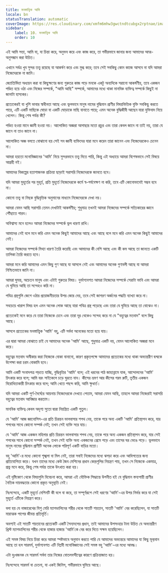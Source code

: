 ```yaml
---
title: মনস্তাত্ত্বিক আমি
locale: bn
statusTranslation: automatic
coverImage: https://res.cloudinary.com/xmfm6mhw3gwctndtcubgx2rptnae/image/upload/v1741354419/small_cover_la_gran_rebelion_28716e29d2.webp
sidebar:
    label: 10. মনস্তাত্ত্বিক আমি
    order: 10
---
```

এই আমি সত্তা, আমি যা, যা চিন্তা করে, অনুভব করে এবং কাজ করে, তা গভীরভাবে জানার জন্য আমাদের আত্ম-অনুসন্ধান করা উচিত।

এখানে সর্বত্র খুব সুন্দর তত্ত্ব রয়েছে যা আকর্ষণ করে এবং মুগ্ধ করে; তবে সেই সবকিছু কোন কাজে আসবে না যদি আমরা নিজেদেরকে না জানি।

জ্যোতির্বিদ্যা অধ্যয়ন করা বা কিছুক্ষণের জন্য গুরুতর কাজ পড়ে মনকে একটু অন্যদিকে সরানো আকর্ষণীয়, তবে একজন পণ্ডিত হয়ে ওঠা এবং নিজের সম্পর্কে, "আমি আছি" সম্পর্কে, আমাদের মধ্যে থাকা মানবিক ব্যক্তিত্ব সম্পর্কে কিছুই না জানাটা হাস্যকর।

প্রত্যেকেরই যা খুশি ভাবার স্বাধীনতা আছে এবং ভুলভাবে মানুষ নামের বুদ্ধিমান প্রাণীর বিষয়ভিত্তিক যুক্তি সবকিছু করতে পারে, এটি একটি মাছিকে ঘোড়া বা একটি ঘোড়াকে মাছি বানাতে পারে; এমন অনেক বুদ্ধিজীবী আছেন যারা যুক্তিবাদ নিয়ে খেলেন। কিন্তু শেষ পর্যন্ত কী?

পণ্ডিত হওয়া মানে জ্ঞানী হওয়া নয়। আলোকিত অজ্ঞরা আগাছার মতো প্রচুর এবং তারা কেবল জানে না তাই নয়, তারা যে জানে না তাও জানে না।

আলোকিত অজ্ঞ বলতে বোঝানো হয় সেই সব জ্ঞানী ব্যক্তিদের যারা মনে করেন তারা জানেন এবং নিজেদেরকেও চেনেন না।

আমরা হয়তো মনোবিজ্ঞানের 'আমি' নিয়ে সুন্দরভাবে তত্ত্ব দিতে পারি, কিন্তু এই অধ্যায়ে আমরা বিশেষভাবে সেই বিষয়ে আগ্রহী নই।

আমাদের বিকল্পের হতাশাজনক প্রক্রিয়া ছাড়াই সরাসরি নিজেদেরকে জানতে হবে।

যদি আমরা মুহূর্তের পর মুহূর্ত, প্রতি মুহূর্তে নিজেদেরকে কর্মে স্ব-পর্যবেক্ষণ না করি, তবে এটি কোনোভাবেই সম্ভব হবে না।

কোনো তত্ত্ব বা নিছক বুদ্ধিবৃত্তিক অনুমানের মাধ্যমে নিজেদেরকে দেখা নয়।

আমরা যেমন আছি সরাসরি তেমন দেখাটাই আকর্ষণীয়; শুধুমাত্র তখনই আমরা নিজেদের সম্পর্কে সত্যিকারের জ্ঞানে পৌঁছাতে পারব।

অবিশ্বাস্য মনে হলেও আমরা নিজেদের সম্পর্কে ভুল ধারণা রাখি।

আমাদের নেই বলে মনে করি এমন অনেক কিছুই আমাদের আছে এবং আছে বলে মনে করি এমন অনেক কিছুই আমাদের নেই।

আমরা নিজেদের সম্পর্কে মিথ্যা ধারণা তৈরি করেছি এবং আমাদের কী বেশি আছে এবং কী কম আছে তা জানতে একটি তালিকা তৈরি করতে হবে।

আমরা মনে করি আমাদের এমন কিছু গুণ আছে যা আসলে নেই এবং আমাদের অনেক গুণাবলী আছে যা আমরা নিশ্চিতভাবে জানি না।

আমরা ঘুমন্ত, অচেতন মানুষ এবং এটাই গুরুতর বিষয়। দুর্ভাগ্যবশত আমরা নিজেদের সম্পর্কে সেরাটা ভাবি এবং আমরা যে ঘুমিয়ে আছি তা সন্দেহও করি না।

পবিত্র গ্রন্থগুলি জেগে ওঠার প্রয়োজনীয়তার উপর জোর দেয়, তবে সেই জাগরণ অর্জনের পদ্ধতি ব্যাখ্যা করে না।

সবচেয়ে খারাপ বিষয় হল এমন অনেক লোক আছে যারা পবিত্র গ্রন্থ পড়েছে এবং তারা যে ঘুমিয়ে আছে তা বোঝেও না।

প্রত্যেকেই মনে করে যে তারা নিজেকে চেনে এবং তারা দূর থেকেও সন্দেহ করে না যে "বহুত্বের মতবাদ" বলে কিছু আছে।

আসলে প্রত্যেকের মনস্তাত্ত্বিক 'আমি' বহু, এটি সর্বদা অনেকের মতো হয়ে যায়।

এর দ্বারা আমরা বোঝাতে চাই যে আমাদের অনেক 'আমি' আছে, শুধুমাত্র একটি নয়, যেমন আলোকিত অজ্ঞরা মনে করে।

বহুত্বের মতবাদ অস্বীকার করা নিজেকে বোকা বানানো, কারণ প্রকৃতপক্ষে আমাদের প্রত্যেকের মধ্যে থাকা অভ্যন্তরীণ দ্বন্দ্বকে উপেক্ষা করা চরম বোকামি হবে।

আমি একটি সংবাদপত্র পড়তে যাচ্ছি, বুদ্ধিবৃত্তির 'আমি' বলে; এই ধরনের পাঠ জাহান্নামে যাক, আন্দোলনের 'আমি' চিৎকার করে বলে; আমি বরং সাইকেলে চড়ে ঘুরতে যাব। কীসের ভ্রমণ আর কীসের গরম রুটি, তৃতীয় একজন বিরোধিতাকারী চিৎকার করে বলে; আমি খেতে পছন্দ করি, আমি ক্ষুধার্ত।

যদি আমরা একটি পূর্ণ-দৈর্ঘ্যের আয়নায় নিজেদেরকে দেখতে পেতাম, আমরা যেমন আছি, তাহলে আমরা নিজেরাই সরাসরি বহুত্বের মতবাদ আবিষ্কার করতাম।

মানবিক ব্যক্তিত্ব কেবল অদৃশ্য সুতো দ্বারা নিয়ন্ত্রিত একটি পুতুল।

যে 'আমি' আজ জ্ঞানোসিস-এর প্রতি চিরন্তন ভালবাসার শপথ নেয়, তাকে পরে অন্য একটি 'আমি' প্রতিস্থাপন করে, যার শপথের সাথে কোনো সম্পর্ক নেই; তখন সেই ব্যক্তি সরে যায়।

যে 'আমি' আজ একজন মহিলার প্রতি চিরন্তন ভালবাসার শপথ নেয়, তাকে পরে অন্য একজন প্রতিস্থাপন করে, যার সেই শপথের সাথে কোনো সম্পর্ক নেই, তখন সেই ব্যক্তি অন্য একজনের প্রেমে পড়ে এবং তাসের ঘর ভেঙে পড়ে। ভুলভাবে মানুষ নামের বুদ্ধিমান প্রাণীটি অনেক লোকে পরিপূর্ণ একটি বাড়ির মতো।

বহু 'আমি'-র মধ্যে কোনো শৃঙ্খলা বা মিল নেই, তারা সবাই নিজেদের মধ্যে ঝগড়া করে এবং আধিপত্যের জন্য প্রতিযোগিতা করে। যখন তাদের মধ্যে কেউ জৈব মেশিনের প্রধান কেন্দ্রগুলির নিয়ন্ত্রণ পায়, তখন সে নিজেকে একমাত্র, প্রভু মনে করে, কিন্তু শেষ পর্যন্ত তাকে উৎখাত করা হয়।

এই দৃষ্টিকোণ থেকে বিষয়গুলি বিবেচনা করে, আমরা এই যৌক্তিক সিদ্ধান্তে উপনীত হই যে বুদ্ধিমান স্তন্যপায়ী প্রাণীর নৈতিক দায়বদ্ধতার কোনো প্রকৃত অনুভূতি নেই।

নিঃসন্দেহে, একটি মুহূর্তে মেশিনটি কী বলে বা করে, তা সম্পূর্ণরূপে সেই ধরণের 'আমি'-এর উপর নির্ভর করে যা সেই মুহূর্তে এটিকে নিয়ন্ত্রণ করে।

বলা হয় যে নাজারেথের যিশু মেরি ম্যাগডালিনের শরীর থেকে সাতটি শয়তান, সাতটি 'আমি' বের করেছিলেন, যা সাতটি মারাত্মক পাপের জীবন্ত প্রতিমূর্তি।

অবশ্যই এই সাতটি শয়তানের প্রত্যেকটি একটি সৈন্যদলের প্রধান, তাই আমাদের উপসংহার টানা উচিত যে অভ্যন্তরীণ খ্রিস্ট ম্যাগডালিনের শরীর থেকে হাজার হাজার 'আমি'কে বের করে দিতে সক্ষম হয়েছিলেন।

এই সমস্ত বিষয় নিয়ে চিন্তা করে আমরা স্পষ্টভাবে অনুমান করতে পারি যে আমাদের অভ্যন্তরে আমাদের যা কিছু মূল্যবান আছে তা হল সারমর্ম, দুর্ভাগ্যবশত এটি বিপ্লবী মনোবিজ্ঞানের সেই সমস্ত বহু 'আমি'-এর মধ্যে আবদ্ধ।

এটা দুঃখজনক যে সারমর্ম সর্বদা তার নিজের বোতলবন্দীত্বের কারণে প্রক্রিয়াজাত হয়।

নিঃসন্দেহে সারমর্ম বা চেতনা, যা একই জিনিস, গভীরভাবে ঘুমিয়ে আছে।

